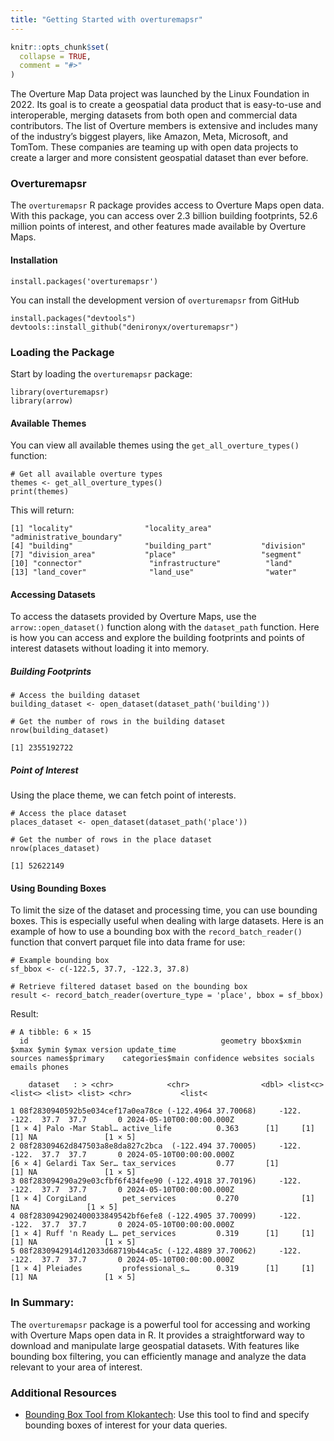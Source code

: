 ```yaml
---
title: "Getting Started with overturemapsr"
---
```


```r
knitr::opts_chunk$set(
  collapse = TRUE,
  comment = "#>"
)
```

The Overture Map Data project was launched by the Linux Foundation in 2022. Its goal is to create a geospatial data product that is easy-to-use and interoperable, merging datasets from both open and commercial data contributors. The list of Overture members is extensive and includes many of the industry's biggest players, like Amazon, Meta, Microsoft, and TomTom. These companies are teaming up with open data projects to create a larger and more consistent geospatial dataset than ever before.

### Overturemapsr
The `overturemapsr` R package provides access to Overture Maps open data. With this package, you can access over 2.3 billion building footprints, 52.6 million points of interest, and other features made available by Overture Maps.

#### Installation
```
install.packages('overturemapsr')
```

You can install the development version of `overturemapsr` from GitHub 
```
install.packages("devtools")
devtools::install_github("denironyx/overturemapsr")
```

### Loading the Package
Start by loading the `overturemapsr` package:
```
library(overturemapsr)
library(arrow)
```

#### Available Themes
You can view all available themes using the `get_all_overture_types()` function:

```
# Get all available overture types
themes <- get_all_overture_types()
print(themes)
```

This will return:

```
[1] "locality"                "locality_area"           "administrative_boundary"
[4] "building"                "building_part"           "division"               
[7] "division_area"           "place"                   "segment"                
[10] "connector"               "infrastructure"          "land"                   
[13] "land_cover"              "land_use"                "water"  
```

#### Accessing Datasets
To access the datasets provided by Overture Maps, use the `arrow::open_dataset()` function along with the `dataset_path` function. Here is how you can access and explore the building footprints and points of interest datasets without loading it into memory.

##### Building Footprints

```
# Access the building dataset
building_dataset <- open_dataset(dataset_path('building'))

# Get the number of rows in the building dataset
nrow(building_dataset)
```

```
[1] 2355192722
```

##### Point of Interest
Using the place theme, we can fetch point of interests. 

```
# Access the place dataset
places_dataset <- open_dataset(dataset_path('place'))

# Get the number of rows in the place dataset
nrow(places_dataset)
```

```
[1] 52622149
```

#### Using Bounding Boxes
To limit the size of the dataset and processing time, you can use bounding boxes. This is especially useful when dealing with large datasets. Here is an example of how to use a bounding box with the `record_batch_reader()` function that convert parquet file into data frame for use:

```
# Example bounding box
sf_bbox <- c(-122.5, 37.7, -122.3, 37.8)

# Retrieve filtered dataset based on the bounding box
result <- record_batch_reader(overture_type = 'place', bbox = sf_bbox)
```
Result:
```
# A tibble: 6 × 15
  id                                           geometry bbox$xmin $xmax $ymin $ymax version update_time                                                                sources names$primary    categories$main confidence websites socials emails phones 

    dataset   : > <chr>            <chr>                <dbl> <list<c> <list<> <list> <list> <chr>           <list<
 
1 08f2830940592b5e034cef17a0ea78ce (-122.4964 37.70068)     -122. -122.  37.7  37.7       0 2024-05-10T00:00:00.000Z                                                   [1 × 4] Palo -Mar Stabl… active_life          0.363      [1]     [1]           [1] NA               [1 × 5]
2 08f28309462d847503a8e8da827c2bca  (-122.494 37.70005)     -122. -122.  37.7  37.7       0 2024-05-10T00:00:00.000Z                                                   [6 × 4] Gelardi Tax Ser… tax_services         0.77       [1]                   [1] NA               [1 × 5]
3 08f283094290a29e03cfbf6f434fee90 (-122.4918 37.70196)     -122. -122.  37.7  37.7       0 2024-05-10T00:00:00.000Z                                                   [1 × 4] CorgiLand        pet_services         0.270              [1]               NA               [1 × 5]
4 08f2830942902400033849542bf6efe8 (-122.4905 37.70099)     -122. -122.  37.7  37.7       0 2024-05-10T00:00:00.000Z                                                   [1 × 4] Ruff 'n Ready L… pet_services         0.319      [1]     [1]           [1] NA               [1 × 5]
5 08f2830942914d12033d68719b44ca5c (-122.4889 37.70062)     -122. -122.  37.7  37.7       0 2024-05-10T00:00:00.000Z                                                   [1 × 4] Pleiades         professional_s…      0.319      [1]     [1]           [1] NA               [1 × 5]
```

### In Summary:
The `overturemapsr` package is a powerful tool for accessing and working with Overture Maps open data in R. It provides a straightforward way to download and manipulate large geospatial datasets. With features like bounding box filtering, you can efficiently manage and analyze the data relevant to your area of interest.

### Additional Resources
- [Bounding Box Tool from Klokantech](https://boundingbox.klokantech.com/): Use this tool to find and specify bounding boxes of interest for your data queries.
